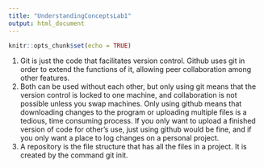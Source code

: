 ```yaml
---
title: "UnderstandingConceptsLab1"
output: html_document
---
```


```r
knitr::opts_chunk$set(echo = TRUE)
```

1. Git is just the code that facilitates version control. Github uses git in order to extend the functions of it, allowing peer collaboration among other features. 
2. Both can be used without each other, but only using git means that the version control is locked to one machine, and collaboration is not possible unless you swap machines. Only using github means that downloading changes to the program or uploading multiple files is a tedious, time consuming process. If you only want to upload a finished version of code for other's use, just using github would be fine, and if you only want a place to log changes on a personal project.
3. A repository is the file structure that has all the files in a project. It is created by the command git init. 
